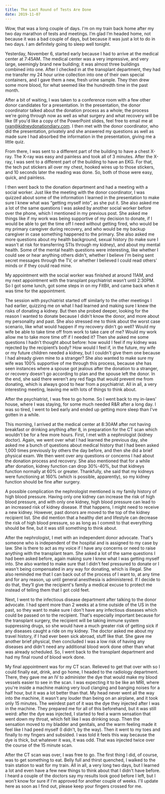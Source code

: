 ```yaml
---
title: The Last Round of Tests Are Done
date: 2019-11-07
---
```


Wow, that was a long couple of days. I'm on my train back home after my two day marathon of tests and meetings. I’m glad I’m headed home, not because it was a bad couple of days, but because it was just a lot to do in two days. I am definitely going to sleep well tonight.

Yesterday, November 6, started early because I had to arrive at the medical center at 7:45AM. The medical center was a very impressive, and very large, seemingly brand new building; it was almost three buildings combined into one. After I checked in at the transplant department, they had me transfer my 24 hour urine collection into one of their own special containers, and I gave them a new, fresh urine sample. They then drew some more blood, for what seemed like the hundredth time in the past month.

After a bit of waiting, I was taken to a conference room with a few other donor candidates for a presentation. In the presentation, the donor coordinator talked about the donation process as a whole; the process we're going through now as well as what surgery and what recovery will be like (If you'd like a copy of the PowerPoint slides, feel free to email me at [ryan@kidneydonationdiary.com](mailto:ryan@kidneydonationdiary.com). I then met with the donor coordinator, who did the presentation, privately and she answered my questions as well as made sure I had absorbed the information in the presentation, giving me a little quiz.

From there, I was sent to a different part of the building to have a chest X-ray. The X-ray was easy and painless and took all of 3 minutes. After the X-ray, I was sent to a different part of the building to have an EKG. For that, the tech put stickers all over my chest, hooked wires up to those stickers, and 10 seconds later the reading was done. So, both of those were easy, quick, and painless.

I then went back to the donation department and had a meeting with a social worker. Just like the meeting with the donor coordinator, I was quizzed about some of the information I learned in the presentation to make sure I knew what was “getting myself into”, as she put it. She also asked me a lot of the same questions I was asked by another social worker before over the phone, <LinkToArticle title="On My Way">which I mentioned in my previous post</LinkToArticle>. She asked me things like if my work was being supportive of my decision to donate, if I would be able to get the time off I need without getting fired, who would be my primary caregiver during recovery, and who would be my backup caregiver in case something happened to the primary. She also asked me more questions about my health background, sexual history (to make sure I wasn't at risk for transferring STIs through my kidney), and about my mental health. Some of the mental health questions were interesting, like whether I could see or hear anything others didn't, whether I believe I'm being sent secret messages through the TV, or whether I believed I could read others' minds or if they could read mine.

My appointment with the social worker was finished at around 11AM, and my next appointment with the transplant psychiatrist wasn’t until 2:30PM. So I got some lunch, got some steps in on my FitBit, and came back when it was time for the appointment.

The session with psychiatrist started off similarly to the other meetings I had earlier, quizzing me on what I had learned and making sure I knew the risks of donating a kidney. But then she probed deeper, looking for the reason I wanted to donate because I didn't know the donor, and more about my personality and past. She also stressed me to think about the worst case scenario, like what would happen if my recovery didn't go well? Would my wife be able to take time off from work to take care of me? Would my work allow me to take more time off if I needed it? Then she asked me some questions I hadn't thought about before: how would I feel if my kidney was rejected by the recipient’s body? How would I feel if, in the future, my wife or my future children needed a kidney, but I couldn't give them one because I had already given mine to a stranger? She also wanted to make sure my wife was 100% supportive of me through this process, because she has seen instances where a spouse got jealous after the donation to a stranger, or recovery doesn't go according to plan and the spouse left the donor. In the end, she said there weren't any red flags that would prevent me from donating, which is always good to hear from a psychiatrist. All in all, a very interesting meeting, leaving me with lots of things to think about.

After the psychiatrist, I was free to go home. So I went back to my in-laws' house, where I was staying, for some much needed R&R after a long day. I was so tired, I went to bed early and ended up getting more sleep than I've gotten in a while.

This morning, I arrived at the medical center at 8:30AM after not having breakfast or drinking anything after 8, in preparation for the CT scan which wouldn’t be for a few more hours. First, I met with a nephrologist (kidney doctor). Again, we went over what I had learned the previous day, she asked me a bunch of questions about medical history that I had been asked 1,000 times previously by others the day before, and then she did a brief physical exam. We then went over any questions or concerns I had about the donation process and recovery. She also mentioned that for a while after donation, kidney function can drop 30%-40%, but that kidneys function normally at 60% or greater. Thankfully, she said that my kidneys were functioning at 160% (which is possible, apparently), so my kidney function should be fine after surgery.

A possible complication the nephrologist mentioned is my family history of high blood pressure. Having only one kidney can increase the risk of high blood pressure, and with only one kidney, high blood pressure can lead to an increased risk of kidney disease. If that happens, I might need to receive a new kidney. However, past donors are moved to the top of the kidney recipient list. She did mention that a healthy diet and lifestyle can decrease the risk of high blood pressure, so as long as I commit to that everything should be fine, but it was still something to think about.

After the nephrologist, I met with an independent donor advocate. That's someone who is independent of the hospital and is assigned to my case by law. She is there to act as my voice if I have any concerns or need to raise anything with the transplant team. She asked a lot of the same questions I had been asked before, again making sure I knew what I was getting myself into. She also wanted to make sure that I didn't feel pressured to donate or I wasn't being compensated in any way for donating, which is illegal. She also reminded me that I can back out of the process of I want to, at any time and for any reason, up until general anesthesia is administered. If I decide to do that, they’ll give the recipient's family a medical excuse to protect me instead of telling them that I got cold feet.

Next, I went to the infectious disease department after talking to the donor advocate. I had spent more than 2 weeks at a time outside of the US in the past, so they want to make sure I don't have any infectious diseases which could be passed on to the recipient. That's especially important because for the transplant surgery, the recipient will be taking immune system suppressing drugs, so she would have a much greater risk of getting sick if any diseases caught a ride on my kidney. The doctor asked me about my travel history, if I had ever been sick abroad, stuff like that. She gave me another brief physical, then concluded I was a low risk of having any diseases and didn't need any additional blood work done other than what was already scheduled. So, I went back to the transplant department and had my final round of blood work done.

My final appointment was for my CT scan. Relieved to get that over with so I could finally eat, drink, and go home, I headed to the radiology department. There, they gave me an IV to administer the dye that would make my blood vessels easier to see in the scan. I was expecting it to be like an MRI, where you're inside a machine making very loud clanging and banging noises for a half hour, but it was a lot better than that. My head never went all the way into the machine, it wasn't any louder than being on an airplane, and it took only 15 minutes. The weirdest part of it was the dye they injected after I was in the machine. They prepared me for all of this beforehand, but it was still weird: after the dye was injected, I started to feel a warm sensation that went down my throat, which felt like I was drinking soup. Then the sensation moved to my bladder and genitals, and the warm feeling made it feel like I had peed myself (I didn't, by the way). Then it went to my toes and finally to my fingers and subsided. I was told it feels this way because the dye is thick, but whatever it was, it was odd. That was injected twice over the course of the 15 minute scan.

After the CT scan was over, I was free to go. The first thing I did, of course, was to get something to eat. Belly full and thirst quenched, I walked to the train station to wait for my train. All in all, a very long two days, but I learned a lot and even have a few new things to think about that I didn't have before. I heard a couple of the doctors say my results look good before I left, but I won't know for sure if I'm approved for another couple of weeks. I'll update here as soon as I find out, please keep your fingers crossed for me.
